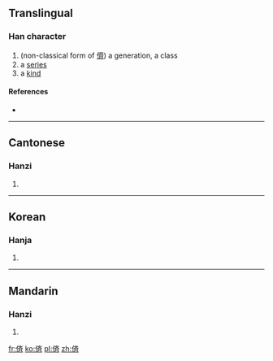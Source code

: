 ==Translingual==

===Han character===
{{Han char|rn=9|rad=人|as=08|sn=10|four=|canj=人卜大中 (OYKL)}}

# (non-classical form of [[儕]]) a generation, a class
# a [[series]]
# a [[kind]]

====References====
* {{Han ref|kx=0109.171|uh=346A|ud=13418}}

----

==Cantonese==

===Hanzi===
{{yue-hanzi|jyut=|y=chai4}}

# {{defn|lang=yue|sort=人08}}
----

==Korean==

===Hanja===
{{ko-hanja|hangeul=제|rv=je|mr=che|y=cey|eumhun=동배|ehrv=dongbae|ehmr=tongbae|ehy=tongpay}}

# {{defn|lang=ko|sort=人08}}

----

==Mandarin==

===Hanzi===
{{cmn-hanzi|pin=[[chái]] ([[chai2]])|wg=ch'ai<sup>2</sup>}}

# {{defn|lang=cmn|sort=人08}}

[[fr:㑪]]
[[ko:㑪]]
[[pl:㑪]]
[[zh:㑪]]